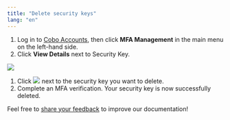 ```yaml
---
title: "Delete security keys"
lang: "en"
---
```


1. Log in to [Cobo Accounts](https://accounts.cobo.com/), then click **MFA Management** in the main menu on the left-hand side.
2. Click **View Details** next to Security Key.

<img src="/en/images/cobo-accounts/mnTTn5m1yixee0G5HzXx5kZcq_mEY8WXpVG9MicXNmBJIglAoaL3CHyvfxdoxt2TydzVn6i9DwvlvvIEKrp6sRtl1xgtl379nVnzAeeoBo9xOP507XYbDbt6j_Hvpgu989KSYSwC3_DH3D7tDSqpenY.png" className="screenshot_full_screen"/>

1. Click <img src="/en/images/cobo-accounts/pBtfB_6WRBfwcEIz1gcplIN-kdZwzvFRhfhX0ag-rpb4FFQYvbhSsA8aFmSBG8b61_6-9vZu9SulRIhPawPZxmND_Y_lZdhevEcEPP_YCg68wjAVtPGATgnY3D6Md3xwI_8Q5c2llDRxaSobBBXyag8-20240419120534443.svg" className="icon"/> next to the security key you want to delete.
2. Complete an MFA verification. Your security key is now successfully deleted.



<Tip>Feel free to [share your feedback](https://forms.zohopublic.com/cobo/form/DocumentFeedbackForm/formperma/QvLOhxJv1_JMsJ-1dleZ8Itb_7rzN-LtgvsDdxosoVI?referrername=manuals) to improve our documentation!</Tip>